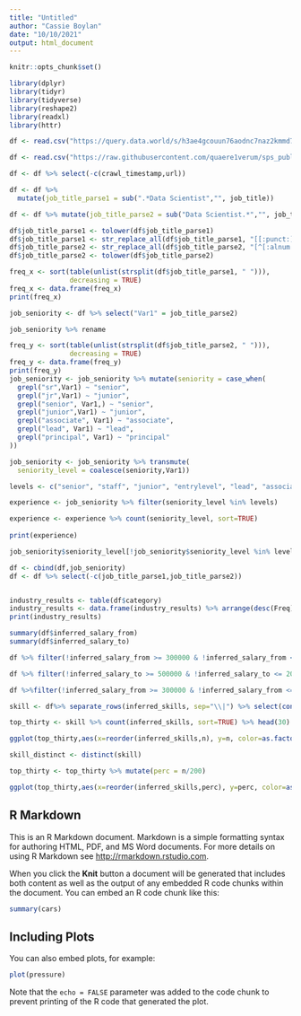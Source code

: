 ---
title: "Untitled"
author: "Cassie Boylan"
date: "10/10/2021"
output: html_document
---

```{r setup, include=FALSE}
knitr::opts_chunk$set()

```

```{r}
library(dplyr)
library(tidyr)
library(tidyverse)
library(reshape2)
library(readxl)
library(httr)
```

```{r}
df <- read.csv("https://query.data.world/s/h3ae4gcouun76aodnc7naz2kmmd7fk", header=TRUE, stringsAsFactors=FALSE);
```
```{r}
df <- read.csv("https://raw.githubusercontent.com/quaere1verum/sps_public/master/data_scientist_42928_20211010_1633890523765196_1.csv", header=TRUE, stringsAsFactors=FALSE)

df <- df %>% select(-c(crawl_timestamp,url))
```
```{r}
df <- df %>% 
  mutate(job_title_parse1 = sub(".*Data Scientist","", job_title))

df <- df %>% mutate(job_title_parse2 = sub("Data Scientist.*","", job_title))

df$job_title_parse1 <- tolower(df$job_title_parse1)
df$job_title_parse1 <- str_replace_all(df$job_title_parse1, "[[:punct:]]", "")
df$job_title_parse2 <- str_replace_all(df$job_title_parse2, "[^[:alnum:]]", "")
df$job_title_parse2 <- tolower(df$job_title_parse2)

```
```{r}
freq_x <- sort(table(unlist(strsplit(df$job_title_parse1, " "))),      # Create frequency table
               decreasing = TRUE)
freq_x <- data.frame(freq_x)
print(freq_x)

```
```{r}
job_seniority <- df %>% select("Var1" = job_title_parse2)

job_seniority %>% rename

freq_y <- sort(table(unlist(strsplit(df$job_title_parse2, " "))),      # Create frequency table
               decreasing = TRUE)
freq_y <- data.frame(freq_y)
print(freq_y)
job_seniority <- job_seniority %>% mutate(seniority = case_when(
  grepl("sr",Var1) ~ "senior",
  grepl("jr",Var1) ~ "junior",
  grepl("senior", Var1,) ~ "senior",
  grepl("junior",Var1) ~ "junior",
  grepl("associate", Var1) ~ "associate",
  grepl("lead", Var1) ~ "lead",
  grepl("principal", Var1) ~ "principal"
))

job_seniority <- job_seniority %>% transmute(
  seniority_level = coalesce(seniority,Var1))

levels <- c("senior", "staff", "junior", "entrylevel", "lead", "associate", "principal","director")

experience <- job_seniority %>% filter(seniority_level %in% levels)

experience <- experience %>% count(seniority_level, sort=TRUE)
  
print(experience)
```
```{r}
job_seniority$seniority_level[!job_seniority$seniority_level %in% levels] <- NA

df <- cbind(df,job_seniority)
df <- df %>% select(-c(job_title_parse1,job_title_parse2))



```

```{r}
industry_results <- table(df$category)
industry_results <- data.frame(industry_results) %>% arrange(desc(Freq))
print(industry_results)

```
```{r}
summary(df$inferred_salary_from)
summary(df$inferred_salary_to)

```

```{r}
df %>% filter(!inferred_salary_from >= 300000 & !inferred_salary_from <= 20000 ) %>% ggplot(aes(x=inferred_salary_from)) + geom_histogram(binwidth=20000) + xlab("Minimum Salary")

df %>% filter(!inferred_salary_to >= 500000 & !inferred_salary_to <= 20000 ) %>% ggplot(aes(x=inferred_salary_to)) + geom_histogram(binwidth=20000) + xlab("Maximum Salary")
```

```{r}
df %>%filter(!inferred_salary_from >= 300000 & !inferred_salary_from <= 20000 ) %>% ggplot(aes(inferred_salary_from)) + geom_boxplot()
```

```{r}
skill <- df%>% separate_rows(inferred_skills, sep="\\|") %>% select(contains("skill"))

top_thirty <- skill %>% count(inferred_skills, sort=TRUE) %>% head(30)

ggplot(top_thirty,aes(x=reorder(inferred_skills,n), y=n, color=as.factor(n))) + geom_bar(stat="identity") +coord_flip() + xlab("Most Cited Skills") + ylab("Appearnce in Job Description") + theme(legend.position = "none") 
```
```{r}
skill_distinct <- distinct(skill)
```
```{r}

top_thirty <- top_thirty %>% mutate(perc = n/200)

ggplot(top_thirty,aes(x=reorder(inferred_skills,perc), y=perc, color=as.factor(perc))) + geom_bar(stat="identity") + coord_flip() + xlab("Most Cited Skills") + ylab("% of Job Descriptions") + theme(legend.position = "none") + geom_hline(yintercept = .2)

```

## R Markdown

This is an R Markdown document. Markdown is a simple formatting syntax for authoring HTML, PDF, and MS Word documents. For more details on using R Markdown see <http://rmarkdown.rstudio.com>.

When you click the **Knit** button a document will be generated that includes both content as well as the output of any embedded R code chunks within the document. You can embed an R code chunk like this:

```{r cars}
summary(cars)
```

## Including Plots

You can also embed plots, for example:

```{r pressure, echo=FALSE}
plot(pressure)
```

Note that the `echo = FALSE` parameter was added to the code chunk to prevent printing of the R code that generated the plot.
